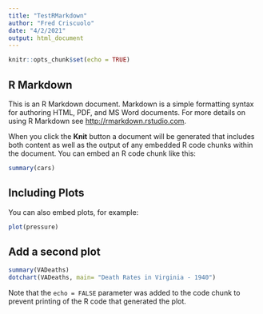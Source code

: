 ```yaml
---
title: "TestRMarkdown"
author: "Fred Criscuolo"
date: "4/2/2021"
output: html_document
---
```


```r
knitr::opts_chunk$set(echo = TRUE)
```

## R Markdown

This is an R Markdown document. Markdown is a simple formatting syntax for authoring HTML, PDF, and MS Word documents. For more details on using R Markdown see <http://rmarkdown.rstudio.com>.

When you click the **Knit** button a document will be generated that includes both content as well as the output of any embedded R code chunks within the document. You can embed an R code chunk like this:

```r
summary(cars)
```

## Including Plots

You can also embed plots, for example:

```r
plot(pressure)
```
## Add a second plot
```r
summary(VADeaths)
dotchart(VADeaths, main= "Death Rates in Virginia - 1940")
````
Note that the `echo = FALSE` parameter was added to the code chunk to prevent printing of the R code that generated the plot.
